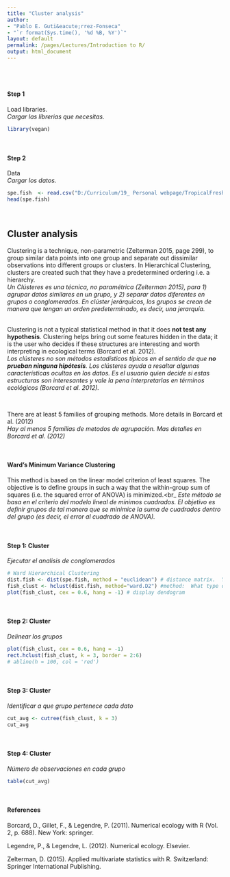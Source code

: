 ```yaml
---
title: "Cluster analysis"
author: 
- "Pablo E. Guti&eacute;rrez-Fonseca"
- "`r format(Sys.time(), '%d %B, %Y')`"
layout: default
permalink: /pages/Lectures/Introduction to R/
output: html_document
---
```

<br/>
<br/>

#### **Step 1**
Load libraries.<br>
_Cargar las librerias que necesitas._
```r
library(vegan)
```

<br>

#### **Step 2**
Data<br>
_Cargar los datos._
```r
spe.fish  <- read.csv("D:/Curriculum/19_ Personal webpage/TropicalFreshwaterEcology/_pages/Lectures/data/Cluster_analysis_fish_PR.csv", header = TRUE, row.names = 1)
head(spe.fish)

```

<br>

## Cluster analysis
Clustering is a technique, non-parametric (Zelterman 2015, page 299), to group similar data points into one group and separate out dissimilar observations into different groups or clusters. In Hierarchical Clustering, clusters are created such that they have a predetermined ordering i.e. a hierarchy.<br>
_Un Cl&uacute;steres es una t&eacute;cnica, no param&eacute;trica (Zelterman 2015), para 1) agrupar datos similares en un grupo, y 2) separar datos diferentes en grupos o conglomerados.  En cl&uacute;ster jer&aacute;rquicos, los grupos se crean de manera que tengan un orden predeterminado, es decir, una jerarqu&iacute;a._

<br>
Clustering is not a typical statistical method in that it does **not test any hypothesis**. Clustering helps bring out some features hidden in the data; it is the user who decides if these structures are interesting and worth interpreting in ecological terms (Borcard et al. 2012).<br>
_Los cl&uacute;steres no son m&eacute;todos estad&iacute;sticos t&iacute;picos en el sentido de que **no prueban ninguna hip&oacute;tesis**. Los cl&uacute;steres ayuda a resaltar algunas caracter&iacute;sticas ocultas en los datos. Es el usuario quien decide si estas estructuras son interesantes y vale la pena interpretarlas en términos ecol&oacute;gicos (Borcard et al. 2012)._

<br>

There are at least 5 families of grouping methods. More details in Borcard et al. (2012)<br>
_Hay al menos 5 familias de metodos de agrupaci&oacute;n. Mas detalles en Borcard et al. (2012)_

<br>

#### Ward’s Minimum Variance Clustering
This method is based on the linear model criterion of least squares. The objective is to define groups in such a way that the within-group sum of squares (i.e. the squared error of ANOVA) is minimized.<br_
_Este m&eacute;todo se basa en el criterio del modelo lineal de m&iacute;nimos cuadrados. El objetivo es definir grupos de tal manera que se minimice la suma de cuadrados dentro del grupo (es decir, el error al cuadrado de ANOVA)._

<br>

#### **Step 1: Cluster**
_Ejecutar el analisis de conglomerados_
```r
# Ward Hierarchical Clustering
dist.fish <- dist(spe.fish, method = "euclidean") # distance matrix.  You need to calculate this before running the cluster analysis
fish_clust <- hclust(dist.fish, method="ward.D2") #method:  What type of algorithm should be used to cluster points and define groups
plot(fish_clust, cex = 0.6, hang = -1) # display dendogram
```


<br>

#### **Step 2: Cluster**
_Delinear los grupos_
```r
plot(fish_clust, cex = 0.6, hang = -1) 
rect.hclust(fish_clust, k = 3, border = 2:6)
# abline(h = 100, col = 'red')
```

<br>

#### **Step 3: Cluster**
_Identificar a que grupo pertenece cada dato_
```r
cut_avg <- cutree(fish_clust, k = 3)
cut_avg
```

<br>

#### **Step 4: Cluster**
_N&uacute;mero de observaciones en cada grupo_
```r
table(cut_avg)
```

<br/>

#### **References**

Borcard, D., Gillet, F., & Legendre, P. (2011). Numerical ecology with R (Vol. 2, p. 688). New York: springer.

Legendre, P., & Legendre, L. (2012). Numerical ecology. Elsevier.

Zelterman, D. (2015). Applied multivariate statistics with R. Switzerland: Springer International Publishing.

<br/>
<br/>
